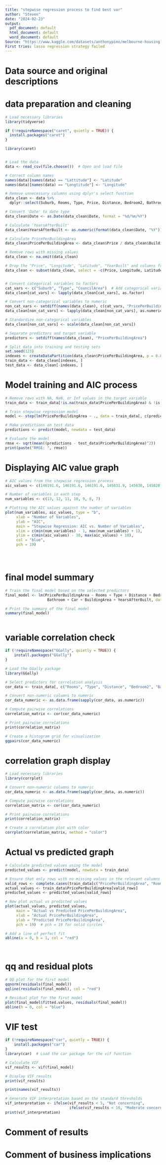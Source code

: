 ---
title: "stepwise regression process to find best var"
author: "Steven"
date: "2024-02-23"
output:
  pdf_document: default
  html_document: default
  word_document: default
Source: "https://www.kaggle.com/datasets/anthonypino/melbourne-housing-market"
First tries: lasso regression strategy failed
---


# Data source and original descriptions
<!--
Some Key Details
Suburb: Suburb

Address: Address

Rooms: Number of rooms

Price: Price in Australian dollars

Method:
S - property sold;
SP - property sold prior;
PI - property passed in;
PN - sold prior not disclosed;
SN - sold not disclosed;
NB - no bid;
VB - vendor bid;
W - withdrawn prior to auction;
SA - sold after auction;
SS - sold after auction price not disclosed.
N/A - price or highest bid not available.

Type:
br - bedroom(s);
h - house,cottage,villa, semi,terrace;
u - unit, duplex;
t - townhouse;
dev site - development site;
o res - other residential.

SellerG: Real Estate Agent

Date: Date sold

Distance: Distance from CBD in Kilometres

Regionname: General Region (West, North West, North, North east …etc)
Propertycount: Number of properties that exist in the suburb.

Bedroom2 : Scraped # of Bedrooms (from different source)

Bathroom: Number of Bathrooms

Car: Number of carspots

Landsize: Land Size in Metres

BuildingArea: Building Size in Metres

YearBuilt: Year the house was built

CouncilArea: Governing council for the area

Lattitude: Self explanitory

Longtitude: Self explanitory
-->

# data preparation and cleaning

```{r data preparation and cleaning}
# Load necessary libraries
library(tidyverse)

if (!requireNamespace("caret", quietly = TRUE)) {
  install.packages("caret")
}

library(caret)


# Load the data
data <- read_csv(file.choose())  # Open and load file

# Correct column names
names(data)[names(data) == "Lattitude"] <- "Latitude"
names(data)[names(data) == "Longtitude"] <- "Longitude"

# Remove unnecessary columns using dplyr's select function
data_clean <- data %>%
  dplyr::select(Suburb, Rooms, Type, Price, Distance, Bedroom2, Bathroom, Car, Landsize, BuildingArea, YearBuilt, CouncilArea, Latitude, Longitude, Propertycount, Date)

# Convert 'Date' to date type
data_clean$Date <- as.Date(data_clean$Date, format = "%d/%m/%Y")

# Calculate 'YearsAfterBuilt'
data_clean$YearsAfterBuilt <- as.numeric(format(data_clean$Date, "%Y")) - data_clean$YearBuilt

# Calculate PricePerBuildingArea
data_clean$PricePerBuildingArea <- data_clean$Price / data_clean$BuildingArea

# Remove rows with missing values
data_clean <- na.omit(data_clean)

# Drop the "Price", "Longitude", "Latitude", "YearBuilt" and columns from the dataset
data_clean <- subset(data_clean, select = -c(Price, Longitude, Latitude, YearBuilt))


# Convert categorical variables to factors
cat_vars <- c("Suburb", "Type", "CouncilArea")  # Add categorical variables here
data_clean[cat_vars] <- lapply(data_clean[cat_vars], as.factor)

# Convert non-categorical variables to numeric
non_cat_vars <- setdiff(names(data_clean), c(cat_vars, "PricePerBuildingArea"))
data_clean[non_cat_vars] <- lapply(data_clean[non_cat_vars], as.numeric)

# Standardize non-categorical variables
data_clean[non_cat_vars] <- scale(data_clean[non_cat_vars])

# Separate predictors and target variable
predictors <- setdiff(names(data_clean), "PricePerBuildingArea")

# Split data into training and testing sets
set.seed(123)
indexes <- createDataPartition(data_clean$PricePerBuildingArea, p = 0.8, list = FALSE)
train_data <- data_clean[indexes, ]
test_data <- data_clean[-indexes, ]

```
# Model training and AIC process

```{r Model training and AIC process}

# Remove rows with NA, NaN, or Inf values in the target variable
train_data <- train_data[!is.na(train_data$PricePerBuildingArea) & !is.nan(train_data$PricePerBuildingArea) & !is.infinite(train_data$PricePerBuildingArea), ]

# Train stepwise regression model
model <- step(lm(PricePerBuildingArea ~ ., data = train_data[, c(predictors, "PricePerBuildingArea")]), direction = "backward")

# Make predictions on test data
predictions <- predict(model, newdata = test_data)

# Evaluate the model
rmse <- sqrt(mean((predictions - test_data$PricePerBuildingArea)^2))
print(paste("RMSE: ", rmse))


```

# Displaying AIC value graph

```{r Displaying AIC value graph}


# AIC values from the stepwise regression process
aic_values <- c(146191.6, 146191.6, 146191.6, 145831.9, 145830, 145828.6, 145826.6)

# Number of variables in each step
num_variables <- c(13, 12, 11, 10, 9, 8, 7)

# Plotting the AIC values against the number of variables
plot(num_variables, aic_values, type = "b", 
     xlab = "Number of Variables", 
     ylab = "AIC",
     main = "Stepwise Regression: AIC vs. Number of Variables",
     xlim = c(min(num_variables) - 1, max(num_variables) + 1),
     ylim = c(min(aic_values) - 10, max(aic_values) + 10),
     col = "blue",
     pch = 19)





```

# final model summary

```{r final model summary}
# Train the final model based on the selected predictors
final_model <- lm(PricePerBuildingArea ~ Rooms + Type + Distance + Bedroom2 + 
                   Bathroom + Car + BuildingArea + YearsAfterBuilt, data = train_data)

# Print the summary of the final model
summary(final_model)



```

# variable correlation check

```{r variable correlation check}

if (!requireNamespace("GGally", quietly = TRUE)) {
    install.packages("GGally")
}

# Load the GGally package
library(GGally)

# Select predictors for correlation analysis
cor_data <- train_data[, c("Rooms", "Type", "Distance", "Bedroom2", "Bathroom", "Car", "BuildingArea", "YearsAfterBuilt")]

# Convert non-numeric columns to numeric
cor_data_numeric <- as.data.frame(sapply(cor_data, as.numeric))

# Compute pairwise correlations
correlation_matrix <- cor(cor_data_numeric)

# Print pairwise correlations
print(correlation_matrix)

# Create a histogram grid for visualization
ggpairs(cor_data_numeric)


```

# correlation graph display

```{r correlation graph display}
# Load necessary libraries
library(corrplot)

# Convert non-numeric columns to numeric
cor_data_numeric <- as.data.frame(sapply(cor_data, as.numeric))

# Compute pairwise correlations
correlation_matrix <- cor(cor_data_numeric)

# Print pairwise correlations
print(correlation_matrix)

# Create a correlation plot with color
corrplot(correlation_matrix, method = "color")


```

# Actual vs predicted graph

```{r Actual vs predicted graph}
# Calculate predicted values using the model
predicted_values <- predict(model, newdata = train_data)

# Ensure that only rows with no missing values in the relevant columns are used
valid_rows <- complete.cases(train_data[c("PricePerBuildingArea", "Rooms", "Type", "Distance", "Bedroom2", "Bathroom", "Car", "BuildingArea", "YearsAfterBuilt")])
actual_values <- train_data$PricePerBuildingArea[valid_rows]
predicted_values <- predicted_values[valid_rows]

# Now plot actual vs predicted values
plot(actual_values, predicted_values, 
     main = "Actual vs Predicted PricePerBuildingArea", 
     xlab = "Actual PricePerBuildingArea", 
     ylab = "Predicted PricePerBuildingArea",
     pch = 19)  # pch = 19 for solid circles

# Add a line of perfect fit
abline(a = 0, b = 1, col = "red")




```

# qq and residual plots

```{r qq and residual plots}
# QQ plot for the first model
qqnorm(residuals(final_model))
qqline(residuals(final_model), col = "red")

# Residual plot for the first model
plot(final_model$fitted.values, residuals(final_model))
abline(h = 0, col = "blue")
```

# VIF test

```{r qq and residual plots}
if (!requireNamespace("car", quietly = TRUE)) {
    install.packages("car")
}
library(car)  # Load the car package for the vif function

# Calculate VIF
vif_results <- vif(final_model)

# Display VIF results
print(vif_results)

print(names(vif_results))

# Generate VIF interpretation based on the standard thresholds
vif_interpretation <- ifelse(vif_results < 5, "Not concerning", 
                             ifelse(vif_results < 10, "Moderate concern", "High concern"))
print(vif_interpretation)


```

# Comment of results
<!--

This stepwise regression process began with a model containing all potential predictor variables and iteratively removed variables based on their impact on the Akaike Information Criterion (AIC).

The initial model included Suburb, Rooms, Type, Distance, Bedroom2, Bathroom, Car, Landsize, BuildingArea, CouncilArea, Propertycount, Date, and YearsAfterBuilt, with an AIC of 146189.8.

Subsequently, the variables Suburb and Landsize were removed, resulting in no change in the AIC.

Further removal of the Date variable maintained the AIC at 146189.8.

The AIC decreased to 145830.6 after removing Date and Landsize, indicating improved model fit.

Another iteration reduced the AIC to 145828.6 by eliminating Landsize, suggesting further refinement in model fit.

The final model retained Rooms, Type, Distance, Bedroom2, Bathroom, Car, BuildingArea, and YearsAfterBuilt, achieving an AIC of 145826.7.

In summary, the stepwise regression process successfully identified a subset of predictor variables that resulted in a more parsimonious model with improved explanatory power. However, it's important to address the issue with RMSE being reported as "Inf" and to ensure the model's predictive performance is properly evaluated.

-->
# Comment of business implications

<!--
Business Implications:
Real Estate Pricing Strategy: The model helps in understanding factors affecting the price per building area, crucial for setting competitive real estate prices. For example, the negative coefficient for 'Rooms' (-3085.5) suggests that more rooms in a property (without corresponding increase in building area) might actually reduce the price per square unit. This could be due to the perception of smaller rooms or less usable space.

Property Development and Renovation: Insights from 'BuildingArea' and 'YearsAfterBuilt' coefficients (-4803.9 and 1495.5, respectively) can guide developers and investors on how much focus to put on expanding building area versus maintaining or renovating older properties. A significant negative impact of building area on price per unit area suggests a diminishing return on very large properties, while the positive coefficient for 'YearsAfterBuilt' suggests an appreciation for newer or well-maintained older properties.

Marketing and Sales Focus: The model indicates which types of properties (e.g., 'Typet' with a coefficient of 9392.8) are associated with higher prices per area. Real estate agencies can use this information to tailor their marketing strategies and focus on property types that yield higher returns.

Investment Decision Making: Investors looking at long-term property investment can use the model to identify factors that are likely to contribute to the value of the real estate over time, such as location (distance) and property attributes like number of bathrooms or parking spaces.

Policy and Planning: For urban planners and policymakers, understanding how distance from certain locations (e.g., city centers) impacts property value can help in planning infrastructure and services to enhance property values and improve urban living conditions.

Applications of the Model:
Automated Valuation Models (AVMs): Real estate websites and apps can use this model as part of their AVM tools to provide instant property valuations based on user-entered characteristics.

Investment Analysis: Real estate investors can apply the model to evaluate potential investments, comparing the expected price per area against actual market listings.

Urban Planning and Development: The model’s insights can guide zoning decisions, urban development policies, and investment in public transportation or amenities.

Personalized Property Recommendations: Real estate agents and online platforms could personalize property recommendations to clients based on factors that are known to influence price per area, enhancing customer satisfaction and sales efficiency.

Market Trend Analysis: By analyzing changes in coefficients over time, analysts can identify shifting market trends and factors growing in importance in real estate valuation.

It's important to note, though, that the model's R-squared values are quite low (Multiple R-squared: 0.02958, Adjusted R-squared: 0.02834), indicating that the model explains only a small fraction of the variance in price per building area. This suggests that while the variables included are statistically significant, they capture only a small part of the factors influencing prices. Therefore, while the model provides useful insights, it should be used as part of a broader analysis, possibly including more variables or different types of models to better capture the complexities of real estate pricing.
-->


```{r}

```

```{r}

```


```{r}

```

```{r}

```

```{r}

```

```{r}

```

```{r}

```



